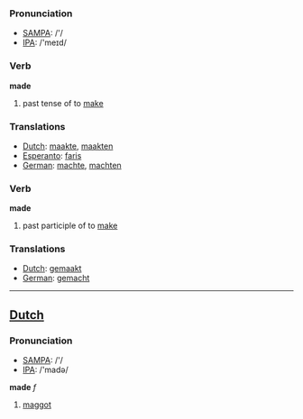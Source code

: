 === Pronunciation ===
*[[w:SAMPA|SAMPA]]: /'/
*[[w:IPA|IPA]]: /'meɪd/

=== Verb ===

'''made'''

# past tense of to [[make]]

=== Translations ===
*[[Dutch]]: [[maakte]], [[maakten]]
*[[Esperanto]]: [[faris]]
*[[German]]: [[machte]], [[machten]]

=== Verb ===

'''made'''

# past participle of to [[make]]

=== Translations ===
*[[Dutch]]: [[gemaakt]]
*[[German]]: [[gemacht]]

----

==[[Dutch]]==

=== Pronunciation ===
*[[w:SAMPA|SAMPA]]: /'/
*[[w:IPA|IPA]]: /'madə/

'''made''' ''f''

# [[maggot]]
